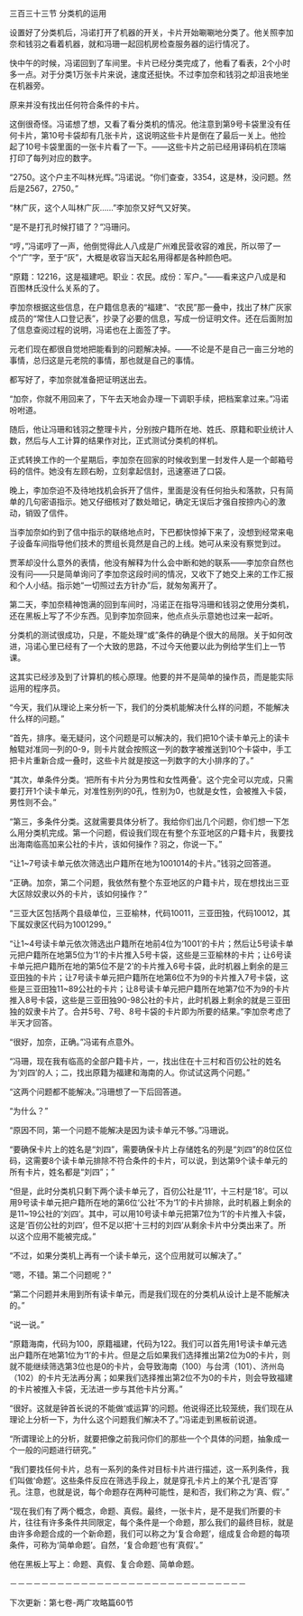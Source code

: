 

三百三十三节 分类机的运用

设置好了分类机后，冯诺打开了机器的开关，卡片开始唰唰地分类了。他关照李加奈和钱羽之看着机器，就和冯珊一起回机房检查服务器的运行情况了。

快中午的时候，冯诺回到了车间里。卡片已经分类完成了，他看了看表，2个小时多一点。对于分类1万张卡片来说，速度还挺快。不过李加奈和钱羽之却沮丧地坐在机器旁。

原来并没有找出任何符合条件的卡片。

这倒很奇怪。冯诺想了想，又看了看分类机的情况。他注意到第9号卡袋里没有任何卡片，第10号卡袋却有几张卡片，这说明这些卡片是倒在了最后一关上。他捡起了10号卡袋里面的一张卡片看了一下。——这些卡片之前已经用译码机在顶端打印了每列对应的数字。

“2750。这个户主不叫林光辉。”冯诺说。“你们查查，3354，这是林，没问题。然后是2567，2750。”

“林广灰，这个人叫林广灰……”李加奈又好气又好笑。

“是不是打孔时候打错了？”冯珊问。

“哼，”冯诺哼了一声，他倒觉得此人八成是广州难民营收容的难民，所以带了一个“广”字，至于“灰”，大概是收容当天起名用得都是各种颜色吧。

“原籍：12216，这是福建吧。职业：农民。成份：军户。”——看来这户八成是和百图林氏没什么关系的了。

李加奈根据这些信息，在户籍信息表的“福建”、“农民”那一叠中，找出了林广灰家成员的“常住人口登记表”，抄录了必要的信息，写成一份证明文件。还在后面附加了信息查阅过程的说明，冯诺也在上面签了字。

元老们现在都很自觉地把能看到的问题解决掉。——不论是不是自己一亩三分地的事情，总归这是元老院的事情，那也就是自己的事情。

都写好了，李加奈就准备把证明送出去。

“加奈，你就不用回来了，下午去天地会办理一下调职手续，把档案拿过来。”冯诺吩咐道。

随后，他让冯珊和钱羽之整理卡片，分别按户籍所在地、姓氏、原籍和职业统计人数，然后与人工计算的结果作对比，正式测试分类机的样机。

正式转换工作的一个星期后，李加奈在回家的时候收到里一封发件人是一个邮箱号码的信件。她没有左顾右盼，立刻拿起信封，迅速塞进了口袋。

晚上，李加奈迫不及待地找机会拆开了信件，里面是没有任何抬头和落款，只有简单的几句密语指示。她又仔细核对了数处暗记，确定无误后才强自按捺内心的激动，销毁了信件。

当李加奈如约到了信中指示的联络地点时，下巴都快惊掉下来了，没想到经常来电子设备车间指导他们技术的贾组长竟然是自己的上线。她可从来没有察觉到过。

贾苯却没什么意外的表情，他没有解释为什么会中断和她的联系――李加奈自然也没有问――只是简单询问了李加奈这段时间的情况，又收下了她交上来的工作汇报和个人小结。指示她“一切照过去方针办”后，就匆匆离开了。

第二天，李加奈精神饱满的回到车间时，冯诺正在指导冯珊和钱羽之使用分类机，还在黑板上写了不少东西。见到李加奈回来，他点点头示意她也过来一起听。

分类机的测试很成功，只是，不能处理“或”条件的确是个很大的局限。关于如何改进，冯诺心里已经有了一个大致的思路，不过今天他要以此为例给学生们上一节课。

这其实已经涉及到了计算机的核心原理。他要的并不是简单的操作员，而是能实际运用的程序员。

“今天，我们从理论上来分析一下，我们的分类机能解决什么样的问题，不能解决什么样的问题。”

“首先，排序。毫无疑问，这个问题是可以解决的，我们把10个读卡单元上的读卡触辊对准同一列的0-9，则卡片就会按照这一列的数字被推送到10个卡袋中，手工把卡片重新合成一叠时，这些卡片就是按这一列数字的大小排序的了。”

“其次，单条件分类。‘把所有卡片分为男性和女性两叠’。这个完全可以完成，只需要打开1个读卡单元，对准性别列的0孔，性别为0，也就是女性，会被推入卡袋，男性则不会。”

“第三，多条件分类。这就需要具体分析了。我给你们出几个问题，你们想一下怎么用分类机完成。第一个问题，假设我们现在有整个东亚地区的户籍卡片，我要找出海南临高加来公社的卡片，该如何操作？羽之，你说一下。”

“让1~7号读卡单元依次筛选出户籍所在地为1001014的卡片。”钱羽之回答道。

“正确。加奈，第二个问题，我依然有整个东亚地区的户籍卡片，现在想找出三亚大区除奴隶以外的卡片，该如何操作？”

“三亚大区包括两个县级单位，三亚榆林，代码10011，三亚田独，代码10012，其下属奴隶区代码为1001299。”

“让1~4号读卡单元依次筛选出户籍所在地前4位为‘1001’的卡片；然后让5号读卡单元把户籍所在地第5位为‘1’的卡片推入5号卡袋，这些是三亚榆林的卡片；让6号读卡单元把户籍所在地的第5位不是‘2’的卡片推入6号卡袋，此时机器上剩余的是三亚田独的卡片；让7号读卡单元把户籍所在地第6位不为9的卡片推入7号卡袋，这些是三亚田独11~89公社的卡片；让8号读卡单元把户籍所在地第7位不为9的卡片推入8号卡袋，这些是三亚田独90-98公社的卡片，此时机器上剩余的就是三亚田独的奴隶卡片了。合并5号、7号、8号卡袋的卡片即为所要的结果。”李加奈考虑了半天才回答。

“很好，加奈，正确。”冯诺有点意外。

“冯珊，现在我有临高的全部户籍卡片，一，找出住在十三村和百仞公社的姓名为‘刘四’的人；二，找出原籍为福建和海南的人。你试试这两个问题。”

“这两个问题都不能解决。”冯珊想了一下后回答道。

“为什么？”

“原因不同，第一个问题不能解决是因为读卡单元不够。”冯珊说。

“要确保卡片上的姓名是“刘四”，需要确保卡片上存储姓名的列是“刘四”的8位区位码，这需要8个读卡单元排除不符合条件的卡片，可以说，到达第9个读卡单元的所有卡片，姓名都是“刘四”；”

“但是，此时分类机只剩下两个读卡单元了，百仞公社是‘11’，十三村是‘18’。可以用9号读卡单元把户籍所在地的第6位‘公社’不为‘1’的卡片排除，此时机器上剩余的是11~19公社的‘刘四’。其中，可以用10号读卡单元把第7位为‘1’的卡片推入卡袋，这是‘百仞公社的刘四’，但不足以把‘十三村的刘四’从剩余卡片中分类出来了。所以这个应用不能被完成。”

“不过，如果分类机上再有一个读卡单元，这个应用就可以解决了。”

“嗯，不错。第二个问题呢？”

“第二个问题并未用到所有读卡单元，而是我们现在的分类机从设计上是不能解决的。”

“说一说。”

“原籍海南，代码为100，原籍福建，代码为122。我们可以首先用1号读卡单元选出户籍所在地第1位为‘1’的卡片。但是之后如果我们选择推出第2位为0的卡片，则就不能继续筛选第3位也是0的卡片，会导致海南（100）与台湾（101）、济州岛（102）的卡片无法再分离；如果我们选择推出第2位不为0的卡片，则会导致福建的卡片被推入卡袋，无法进一步与其他卡片分离。”

“很好。这就是钟首长说的不能做‘或运算’的问题。他说得还比较笼统，我们现在从理论上分析一下，为什么这个问题我们解决不了。”冯诺走到黑板前说道。

“所谓理论上的分析，就要把像之前我问你们的那些一个个具体的问题，抽象成一个一般的问题进行研究。”

“我们要找任何卡片，总有一系列的条件对目标卡片进行描述，这一系列条件，我们叫做‘命题’。这些条件反应在筛选手段上，就是穿孔卡片上的某个孔‘是否’穿孔。注意，也就是说，每个命题存在两种可能性，是和否，我们称之为‘真、假’。”

“现在我们有了两个概念，命题、真假。最终，一张卡片，是不是我们所要的卡片，往往有许多条件共同限定，每个条件是一个命题，那么我们的最终目标，就是由许多命题合成的一个新命题，我们可以称之为‘复合命题’，组成复合命题的每项条件，可称为‘简单命题’。自然，‘复合命题’也有‘真假’。”

他在黑板上写上：命题、真假、复合命题、简单命题。

－－－－－－－－－－－－－－－－－－－－－－－－－－－－－－

下次更新：第七卷-两广攻略篇60节

